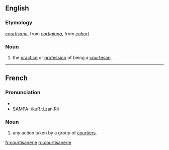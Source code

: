 ==English==
===Etymology===
{{F.}} ''[[courtisane]]'', from {{It.}} ''[[cortigiana]]'', from {{L.}} ''[[cohort]]''

===Noun===
# the [[practice]] or [[profession]] of being a [[courtesan]]. 

----

==French==

===Pronunciation===
*{{IPA|lang=fr|/kuʁ.ti.zan.ʁi/}}
*[[w:SAMPA|SAMPA]]: /kuR.ti.zan.Ri/

===Noun===
# any action taken by a group of [[courtier]]s.

[[fr:courtisanerie]]
[[ru:courtisanerie]]